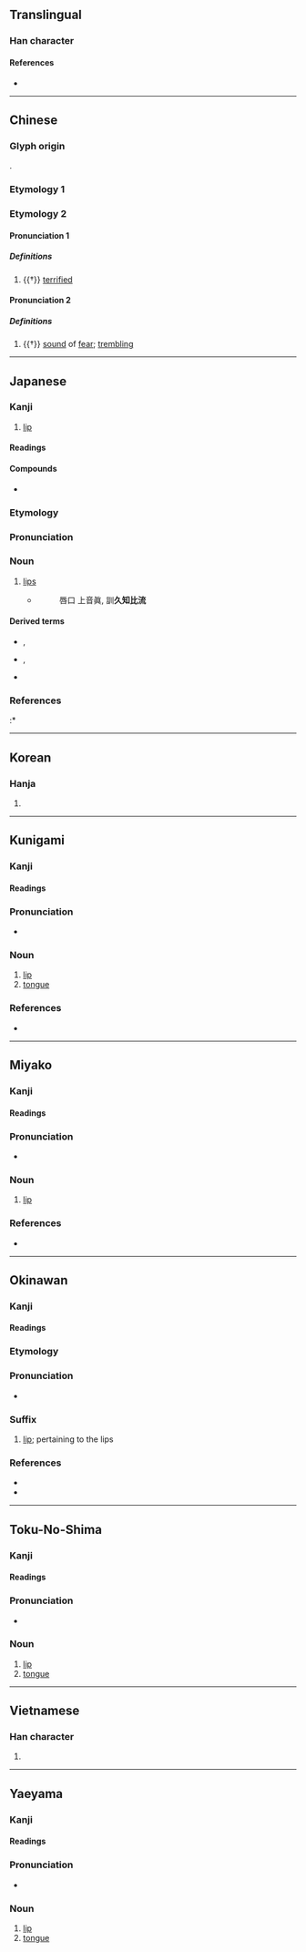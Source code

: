 {{also|脣}}
{{character info}}
==Translingual==

===Han character===
{{Han char|rn=30|rad=口|as=07|sn=10|four=71603|canj=MVR|ids=⿱辰口}}

====References====
* {{Han ref|kx=0191.320|dkj=03697|dj=0411.080|hdz=10627.070|uh=5507|ud=21767|bh=AE42|bd=44610}}

----

==Chinese==

===Glyph origin===
{{Han etym}}
{{Han compound|辰|口|ls=psc|c1=p|c2=s|t2=mouth}}.

===Etymology 1===
{{zh-see|脣}}

===Etymology 2===
{{zh-forms|alt=㖘}}

====Pronunciation 1====
{{zh-pron
|m=zhēn
|mc=y
|oc=1
|cat=a
}}

=====Definitions=====
{{zh-hanzi}}

# {{†}} [[terrified]]

====Pronunciation 2====
{{zh-pron
|m=zhèn
|cat=n
}}

=====Definitions=====
{{zh-hanzi}}

# {{†}} [[sound]] of [[fear]]; [[trembling]]

----

==Japanese==

===Kanji===
{{ja-kanji|grade=c|rs=口07}}

# [[lip]]

====Readings====
{{ja-readings
|goon=しん, じゅん
|kanon=しん, しゅん
|kanyoon=しん
|kun=くちびる-
}}

====Compounds====
* {{ja-r|陰唇|いんしん|[[labia]]}}

===Etymology===
{{ja-kanjitab|くちびる|yomi=k}}

===Pronunciation===
{{ja-pron|yomi=k|くちびる|acc=0|dev=1|acc_ref=DJR,NHK}}

===Noun===
{{ja-noun|kyu=脣|くちびる}}

# [[lip]]s
#* {{RQ:Shin'yaku Kegonkyō Ongi Shiki}}
#*: 唇口 上音眞, 訓'''久知比流'''

====Derived terms====
* {{ja-r|上%唇|うわ%くちびる}}, {{ja-r|上%唇|じょう%しん}}
* {{ja-r|下%唇|した%くちびる}}, {{ja-r|下%唇|か%しん}}
* {{ja-r|紅%唇|こう%しん}}

===References===
<references/>
:* {{R:Nara Ibun 3}}

{{c|ja|Anatomy|sort=くちびる}}

----

==Korean==

===Hanja===
{{ko-hanja|hangeul=진|rv=jin|mr=chin|y=cin}}

# {{rfdef|ko|sort=口07}}

----

==Kunigami==

===Kanji===
{{head|xug|Han characters}}

====Readings====
{{ja-readings
|kun=[[すばー]] (subā), [[しばー]] (shibā)
}}

===Pronunciation===
* {{IPA|xug|/subaː/|/ɕibaː/|sort=すばあ}}

===Noun===
{{head|xug|noun|hiragana|すばー|rōmaji|subā|alternative reading|しばー|rōmaji|shibā|sort=すばあ}}

# [[lip]]
# [[tongue]]

===References===
* {{R:JLect|しばー|2126|shibaa}}

{{c|xug|Anatomy|sort=すばあ}}

----

==Miyako==

===Kanji===
{{head|mvi|Han characters}}

====Readings====
{{ja-readings
|kun=[[すば]] (suba)
}}

===Pronunciation===
* {{IPA|mvi|/ss̩ba/|sort=すば}}

===Noun===
{{head|mvi|noun|hiragana|すば|rōmaji|suba|sort=すば}}

# [[lip]]

===References===
* {{R:JLect|すば【唇】|1280|suba}}

{{c|mvi|Anatomy|sort=すば}}

----

==Okinawan==

===Kanji===
{{ryu-kanji|rs=口07}}

====Readings====
{{ryu-readings
|kun=しば-
}}

===Etymology===
{{ryu-kanjitab|しば|yomi=k}}

===Pronunciation===
* {{IPA|ryu|/ɕiba/|sort=しば}}

===Suffix===
{{ryu-pos|suffix|しば}}

# [[lip]]; pertaining to the lips
#: {{ryu-usex|下%'''唇'''|しちゃ%'''しば'''|lower '''lip'''}}

===References===
* {{R:JLect|しば|39|shiba}}
* {{R:Shuri-Naha Dialect Dictionary|シバ|17047}}

{{c|ryu|Anatomy|sort=しば}}

----

==Toku-No-Shima==

===Kanji===
{{head|tkn|Han characters}}

====Readings====
{{ja-readings
|kun=[[すぃびゃ]] (sïbya)
}}

===Pronunciation===
* {{IPA|tkn|/sɨbja/|sort=すぃびゃ}}

===Noun===
{{head|tkn|noun|hiragana|すぃびゃ|rōmaji|sïbya|sort=すぃびゃ}}

# [[lip]]
# [[tongue]]

{{c|tkn|Anatomy|sort=すぃびゃ}}

----

==Vietnamese==

===Han character===
{{vi-readings|reading=thần|rs=口07}}

# {{rfdef|vi|sort=口07}}

----

==Yaeyama==

===Kanji===
{{head|rys|Han characters}}

====Readings====
{{ja-readings
|kun=[[しぃば]] (sïba)
}}

===Pronunciation===
* {{IPA|rys|/sɨba/|sort=しぃば}}

===Noun===
{{head|rys|noun|hiragana|しぃば|rōmaji|sïba|sort=しぃば}}

# [[lip]]
# [[tongue]]

{{c|rys|Anatomy|sort=しぃば}}